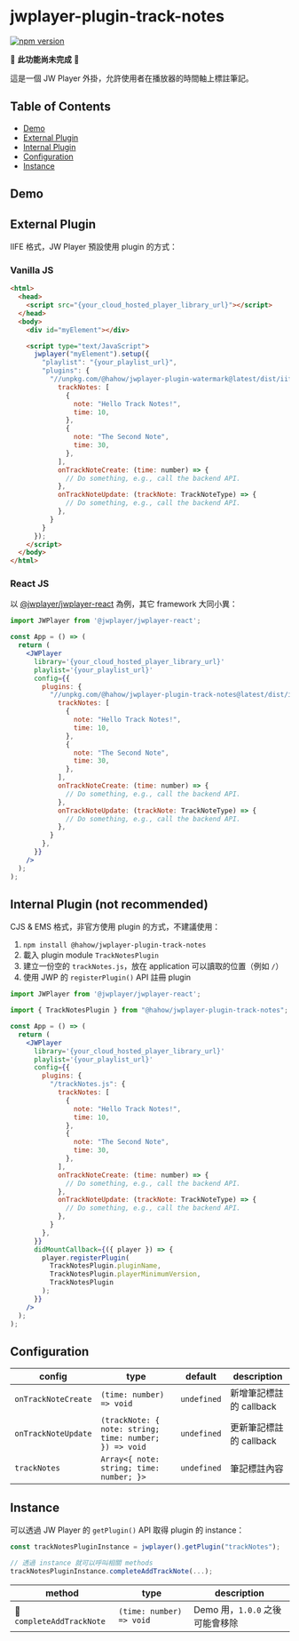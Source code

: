 
# jwplayer-plugin-track-notes

[![npm version](https://badge.fury.io/js/@hahow%2Fjwplayer-plugin-track-notes.svg)](https://badge.fury.io/js/@hahow%2Fjwplayer-plugin-track-notes)

🚧 **此功能尚未完成** 🚧

這是一個 JW Player 外掛，允許使用者在播放器的時間軸上標註筆記。

## Table of Contents

- [Demo](#demo)
- [External Plugin](#external-plugin)
- [Internal Plugin](#internal-plugin-not-recommended)
- [Configuration](#configuration)
- [Instance](#instance)

## Demo

<Story id="track-notes--track-notes" />

## External Plugin

IIFE 格式，JW Player 預設使用 plugin 的方式：

### Vanilla JS

```html
<html>
  <head>
    <script src="{your_cloud_hosted_player_library_url}"></script>
  </head>
  <body>
    <div id="myElement"></div>

    <script type="text/JavaScript">
      jwplayer("myElement").setup({
        "playlist": "{your_playlist_url}",
        "plugins": {
          "//unpkg.com/@hahow/jwplayer-plugin-watermark@latest/dist/iife/trackNotes.js": {
            trackNotes: [
              {
                note: "Hello Track Notes!",
                time: 10,
              },
              {
                note: "The Second Note",
                time: 30,
              },
            ],
            onTrackNoteCreate: (time: number) => {
              // Do something, e.g., call the backend API.
            },
            onTrackNoteUpdate: (trackNote: TrackNoteType) => {
              // Do something, e.g., call the backend API.
            },
          }
        }
      });
    </script>
  </body>
</html>
```

### React JS

以 [@jwplayer/jwplayer-react](https://github.com/jwplayer/jwplayer-react) 為例，其它 framework 大同小異：

```jsx
import JWPlayer from '@jwplayer/jwplayer-react';

const App = () => (
  return (
    <JWPlayer
      library='{your_cloud_hosted_player_library_url}'
      playlist='{your_playlist_url}'
      config={{
        plugins: {
          "//unpkg.com/@hahow/jwplayer-plugin-track-notes@latest/dist/iife/trackNotes.js": {
            trackNotes: [
              {
                note: "Hello Track Notes!",
                time: 10,
              },
              {
                note: "The Second Note",
                time: 30,
              },
            ],
            onTrackNoteCreate: (time: number) => {
              // Do something, e.g., call the backend API.
            },
            onTrackNoteUpdate: (trackNote: TrackNoteType) => {
              // Do something, e.g., call the backend API.
            },
          }
        },
      }}
    />
  );
);
```

## Internal Plugin (not recommended)

CJS & EMS 格式，非官方使用 plugin 的方式，不建議使用：

1. `npm install @hahow/jwplayer-plugin-track-notes`
1. 載入 plugin module `TrackNotesPlugin`
1. 建立一份空的 `trackNotes.js`，放在 application 可以讀取的位置（例如 `/`）
1. 使用 JWP 的 `registerPlugin()` API 註冊 plugin

```jsx
import JWPlayer from '@jwplayer/jwplayer-react';

import { TrackNotesPlugin } from "@hahow/jwplayer-plugin-track-notes";

const App = () => (
  return (
    <JWPlayer
      library='{your_cloud_hosted_player_library_url}'
      playlist='{your_playlist_url}'
      config={{
        plugins: {
          "/trackNotes.js": {
            trackNotes: [
              {
                note: "Hello Track Notes!",
                time: 10,
              },
              {
                note: "The Second Note",
                time: 30,
              },
            ],
            onTrackNoteCreate: (time: number) => {
              // Do something, e.g., call the backend API.
            },
            onTrackNoteUpdate: (trackNote: TrackNoteType) => {
              // Do something, e.g., call the backend API.
            },
          }
        },
      }}
      didMountCallback={({ player }) => {
        player.registerPlugin(
          TrackNotesPlugin.pluginName,
          TrackNotesPlugin.playerMinimumVersion,
          TrackNotesPlugin
        );
      }}
    />
  );
);
```

## Configuration

| config              | type                                                   | default     | description             |
| ------------------- | ------------------------------------------------------ | ----------- | ----------------------- |
| `onTrackNoteCreate` | `(time: number) => void`                               | `undefined` | 新增筆記標註的 callback |
| `onTrackNoteUpdate` | `(trackNote: { note: string; time: number; }) => void` | `undefined` | 更新筆記標註的 callback |
| `trackNotes`        | `Array<{ note: string; time: number; }>`               | `undefined` | 筆記標註內容            |

## Instance

可以透過 JW Player 的 `getPlugin()` API 取得 plugin 的 instance：

```js
const trackNotesPluginInstance = jwplayer().getPlugin("trackNotes");

// 透過 instance 就可以呼叫相關 methods
trackNotesPluginInstance.completeAddTrackNote(...);
```

| method                    | type                     | description                     |
| ------------------------- | ------------------------ | ------------------------------- |
| 🧪 `completeAddTrackNote` | `(time: number) => void` | Demo 用，`1.0.0` 之後可能會移除 |
